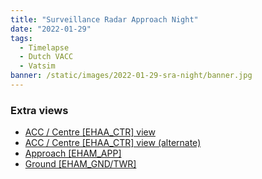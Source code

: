 ```yaml
---
title: "Surveillance Radar Approach Night"
date: "2022-01-29"
tags:
  - Timelapse
  - Dutch VACC
  - Vatsim
banner: /static/images/2022-01-29-sra-night/banner.jpg
---
```


<Youtube id="hq-XgE8OPLU" />

### Extra views

- [ACC / Centre [EHAA_CTR] view](https://youtu.be/n8n7Ufz7_LI)
- [ACC / Centre [EHAA_CTR] view (alternate)](https://youtu.be/grRpalmV1Ac)
- [Approach [EHAM_APP]](https://youtu.be/FbPRuXs8jcA)
- [Ground [EHAM_GND/TWR]](https://youtu.be/nOA1om5jXkM)
